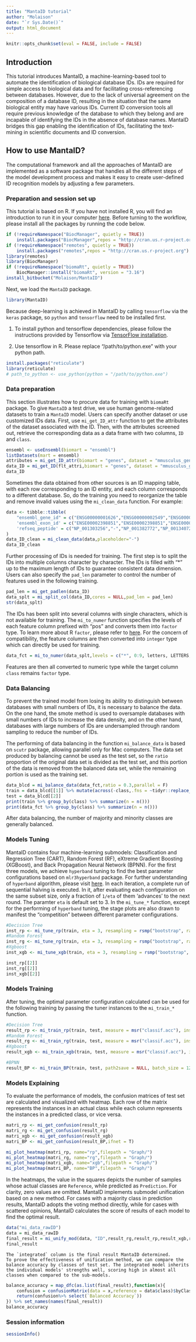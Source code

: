 ```yaml
---
title: "MantaID tutorial"
author: "Molaison"
date: "`r Sys.Date()`"
output: html_document
---
```


```r
knitr::opts_chunk$set(eval = FALSE, include = FALSE)
```

## Introduction

This tutorial introduces MantaID, a machine-learning-based tool to automate the identification of biological database IDs. IDs are required for simple access to biological data and for facilitating cross-referencing between databases. However, due to the lack of universal agreement on the composition of a database ID, resulting in the situation that the same biological entity may have various IDs. Current ID conversion tools all require previous knowledge of the database to which they belong and are incapable of identifying the IDs in the absence of database names. MantaID bridges this gap enabling the identification of IDs, facilitating the text-mining in scientific documents and ID conversion.

## How to use MantaID?

The computational framework and all the approaches of MantaID are implemented as a software package that handles all the different steps of the model development process and makes it easy to create user-defined ID recognition models by adjusting a few parameters.

### Preparation and session set up

This tutorial is based on R. If you have not installed R, you will find an introduction to run it in your computer [here](https://rstudio-education.github.io/hopr/starting.html). Before turning to the workflow, please install all the packages by running the code below.
	
```R
if (!requireNamespace("BiocManager", quietly = TRUE))
    install.packages("BiocManager",repos = "http://cran.us.r-project.org")
if (!requireNamespace("remotes", quietly = TRUE))
    install.packages("remotes",repos = "http://cran.us.r-project.org")
library(remotes)
library(BiocManager)
if (!requireNamespace("biomaRt", quietly = TRUE))
	BiocManager::install("biomaRt", version = "3.16")
install_bitbucket("Molaison/MantaID")
```

Next, we load the `MantaID` package.

```R
library(MantaID)
```

Because deep-learning is achieved in MantaID by calling `tensorflow` via the `keras` package, so `python` and `tensorflow` need to be installed first. 

1. To install python and tensorflow dependencies, please follow the instructions provided by Tensorflow via [TensorFlow installation](https://www.tensorflow.org/install/pip?hl=zh-cn#system-install).

2. Use tensorflow in R. Please replace "/path/to/python.exe" with your python path.

```R
install.packages("reticulate")
library(reticulate)
# path_to_python <- use_python(python = "/path/to/python.exe")
```

### Data preparation

This section illustrates how to procure data for training with `biomaRt` package. To give `MantaID` a test drive, we use human genome-related datasets to train a `MantaID` model. Users can specify another dataset or use customized IDs data.
First, use `mi_get_ID_attr` function to get the attributes of the dataset associated with the ID. Then, with the attributes screened out, retrieve the corresponding data as a data frame with two columns, `ID` and `class`.
```R
ensembl <- useEnsembl(biomart = "ensembl")
listDatasets(mart = ensembl)
attributes = mi_get_ID_attr(biomart = "genes", dataset = "mmusculus_gene_ensembl", mirror = "asia")
data_ID = mi_get_ID(flt_attri,biomart = "genes", dataset = "mmusculus_gene_ensembl", mirror = NULL)
data_ID
```
Sometimes the data obtained from other sources is an ID mapping table, with each row corresponding to an ID entity, and each column corresponds to a different database. So, do the training you need to reorganize the table and remove invalid values using the `mi_clean_data` function. For example:
	
```R
data <- tibble::tibble(
	"ensembl_gene_id" = c("ENSG00000001626","ENSG00000002549","ENSG00000002586","ENSG00000002745"),
	'ensembl_exon_id' = c("ENSE00002398851","ENSE00002398851","ENSE00002398851","ENSE00002398851"),
	'refseq_peptide' = c("NP_001303256","-","NP_001382772","NP_001340728")
)
data_ID_clean = mi_clean_data(data,placeholder="-")
data_ID_clean
```
Further processing of IDs is needed for training. The first step is to split the IDs into multiple columns character by character. The IDs is filled with "*" up to the maximum length of IDs to guarantee consistent data dimension. Users can also specify the `pad_len` parameter to control the number of features used in the following training.
	
```R
pad_len = mi_get_padlen(data_ID)
data_splt = mi_split_col(data_ID,cores = NULL,pad_len = pad_len)
str(data_splt)
```
The IDs has been split into several columns with single characters, which is not available for training. The `mi_to_numer` function specifies the levels of each feature column prefixed with "pos" and converts them into `factor` type. To learn more about R `factor`, please refer to [here](https://r4ds.had.co.nz/factors.html). For the concern of compatibility, the feature columns are then converted into `integer` type which can directly be used for training.

```R
data_fct = mi_to_numer(data_splt,levels = c("*", 0:9, letters, LETTERS, "_", ".", "-", " ", "/", "\\", ":"))
```

Features are then all converted to numeric type while the target column `class` remains `factor` type.

### Data Balancing

To prevent the trained model from losing its ability to distinguish between databases with small numbers of IDs, it is necessary to balance the data. On the one hand, the smote method is used to oversample databases with small numbers of IDs to increase the data density, and on the other hand, databases with large numbers of IDs are undersampled through random sampling to reduce the number of IDs.

The performing of data balancing in the function `mi_balance_data` is based on `scutr` package, allowing parallel only for Mac computers. The data set produced by balancing cannot be used as the test set, so the `ratio` proportion of the original data set is divided as the test set, and this portion of the data is removed from the balanced data set, while the remaining portion is used as the training set. 

```R
data_blcd = mi_balance_data(data_fct,ratio = 0.3,parallel = F)
train = data_blcd[[1]] %>% mutate(across(-class,.fns = ~tidyr::replace_na(.x,0)))%>% dplyr::slice(sample(nrow(data_blcd[[1]]), 10000), preserve = TRUE) 
test = data_blcd[[2]]
print(train %>% group_by(class) %>% summarize(n = n()))
print(data_fct %>% group_by(class) %>% summarize(n = n()))
```

After data balancing, the number of majority and minority classes are generally balanced.

### Models Tuning

MantaID contains four machine-learning submodels: Classification and Regression Tree (CART), Random Forest (RF), eXtreme Gradient Boosting (XGBoost), and Back Propagation Neural Network (BPNN). 
For the first three models, we achieve `hyperband` tuning to find the best parameter configurations based on `mlr3hyperband` package. For further understanding of `hyperband` algorithm, please visit [here](https://arxiv.org/abs/1603.06560). In each iteration, a complete run of sequential halving is executed. In it, after evaluating each configuration on the same subset size, only a fraction of `1/eta` of them ‘advances’ to the next round. The paramter `eta` is default set to 3.
	In the `mi_tune_*` function, except for the performing of `hyperband` tuning, the stage plots are also drawn to manifest the "competition" between different parameter configurations.
	
```R
#Decision Tree
inst_rp <- mi_tune_rp(train, eta = 3, resampling = rsmp("bootstrap", ratio = 0.8, repeats = 3))
#Random Forest
inst_rg <- mi_tune_rg(train, eta = 3, resampling = rsmp("bootstrap", ratio = 0.8, repeats = 3))
#Xgboost
inst_xgb <- mi_tune_xgb(train, eta = 3, resampling = rsmp("bootstrap", ratio = 0.8, repeats = 3))

inst_rp[[2]]
inst_rg[[2]]
inst_xgb[[2]]
```

### Models Training

After tuning, the optimal parameter configuration calculated can be used for the following training by passing the tuner instances to the `mi_train_*` function.
	
```R
#Decision Tree
result_rp <- mi_train_rp(train, test, measure = msr("classif.acc"), instance = inst_rp[[1]])
#Random Forest
result_rg <- mi_train_rg(train, test, measure = msr("classif.acc"), instance = inst_rg[[1]])
#Xgboost
result_xgb <- mi_train_xgb(train, test, measure = msr("classif.acc"), instance = inst_xgb[[1]])

#BPNN
result_BP <- mi_train_BP(train, test, path2save = NULL, batch_size = 128, epochs = 64, validation_split = 0.3)
```

### Models Explaining
To evaluate the performance of models, the confusion matrices of test set are calculated and visualized with heatmap. Each row of the matrix represents the instances in an actual class while each column represents the instances in a predicted class, or vice versa. 
	
```R
matri_rp <- mi_get_confusion(result_rp)
matri_rg <- mi_get_confusion(result_rg)
matri_xgb <- mi_get_confusion(result_xgb)
matri_BP <- mi_get_confusion(result_BP,ifnet = T)

mi_plot_heatmap(matri_rp, name="rp",filepath = "Graph/")
mi_plot_heatmap(matri_rg, name="rg",filepath = "Graph/")
mi_plot_heatmap(matri_xgb, name="xgb",filepath = "Graph/")
mi_plot_heatmap(matri_BP, name="BP",filepath = "Graph/")
```

In the heatmaps, the value in the squares depicts the number of samples whose actual classes are `Reference`, while predicted as `Prediction`. For clarity, zero values are omitted. 
MantaID implements submodel unification based on a new method. For cases with a majority class in prediction results, MantaID adopts the voting method directly, while for cases with scattered opinions, MantaID calculates the score of results of each model to find the optimal result. 

```R
data("mi_data_rawID")
data = mi_data_rawID
final_result = mi_unify_mod(data, "ID",result_rg,result_rp,result_xgb,result_BP,c_value = 0.75, pad_len = pad_len)
final_result
```
	The `integrated` column is the final result MantaID determined. 
	To prove the effectiveness of unification method, we can compare the balance accuracy by classes of test set. The integrated model inherits the individual models' strengths well, scoring high in almost all classes when compared to the sub-models. 
```R
balance_accuracy = map_dfc(as.list(final_result),function(x){
	confusion = confusionMatrix(data = x,reference = data$class)$byClass %>% as.data.frame()
	return(confusion%>% select(`Balanced Accuracy`))
}) %>% set_names(names(final_result))
balance_accuracy
```	
### Session information

```R
sessionInfo()
```
